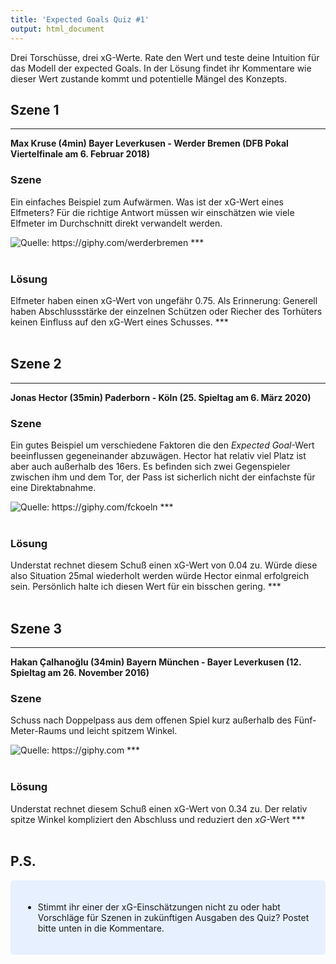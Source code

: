 ```yaml
---
title: 'Expected Goals Quiz #1'
output: html_document
---
```


Drei Torschüsse, drei xG-Werte. Rate den Wert und teste deine Intuition für das Modell der expected Goals. In der Lösung findet ihr Kommentare wie dieser Wert zustande kommt und potentielle Mängel des Konzepts.

## Szene 1 {.tabset .tabset-fade .tabset-pills}
***
**Max Kruse (4min) Bayer Leverkusen - Werder Bremen (DFB Pokal Viertelfinale am 6. Februar 2018)**

### Szene

Ein einfaches Beispiel zum Aufwärmen. Was ist der xG-Wert eines Elfmeters? Für die richtige Antwort müssen wir einschätzen wie viele Elfmeter im Durchschnitt direkt verwandelt werden.

![Quelle: https://giphy.com/werderbremen](https://media.giphy.com/media/l4pSZbkn2lBZDVqs8/giphy.gif)
***
<br><br>

### Lösung
Elfmeter haben einen xG-Wert von ungefähr 0.75.
Als Erinnerung: Generell haben Abschlussstärke der einzelnen Schützen oder Riecher des Torhüters keinen Einfluss auf den xG-Wert eines Schusses.
***
<br><br>

## Szene 2 {.tabset .tabset-fade .tabset-pills}
***
**Jonas Hector (35min) Paderborn - Köln (25. Spieltag am 6. März 2020)**

### Szene

Ein gutes Beispiel um verschiedene Faktoren die den *Expected Goal*-Wert beeinflussen gegeneinander abzuwägen.
Hector hat relativ viel Platz ist aber auch außerhalb des 16ers. Es befinden sich zwei Gegenspieler zwischen ihm und dem Tor, der Pass ist sicherlich nicht der einfachste für eine Direktabnahme.

![Quelle: https://giphy.com/fckoeln](https://media.giphy.com/media/S8xu4gnuD7JLMGNArn/giphy.gif)
***
<br><br>

### Lösung
Understat rechnet diesem Schuß einen xG-Wert von 0.04 zu. Würde diese also Situation 25mal wiederholt werden würde Hector einmal erfolgreich sein.
Persönlich halte ich diesen Wert für ein bisschen gering. 
***
<br><br>

## Szene 3 {.tabset .tabset-fade .tabset-pills}
***
**Hakan Çalhanoğlu  (34min) Bayern München - Bayer Leverkusen (12. Spieltag am 26. November 2016)**

### Szene

Schuss nach Doppelpass aus dem offenen Spiel kurz außerhalb des Fünf-Meter-Raums und leicht spitzem Winkel.

![Quelle: https://giphy.com](https://media.giphy.com/media/Xg5OaAisXNo64/giphy.gif)
***
<br><br>

### Lösung
Understat rechnet diesem Schuß einen xG-Wert von 0.34 zu. Der relativ spitze Winkel kompliziert den Abschluss und reduziert den *xG*-Wert
***
<br><br>

## P.S.

<style>
div.blue { background-color:#e6f0ff; border-radius: 5px; padding: 20px;}
</style>
<div class = "blue">

- Stimmt ihr einer der xG-Einschätzungen nicht zu oder habt Vorschläge für Szenen in zukünftigen Ausgaben des Quiz? Postet bitte unten in die Kommentare.

</div>


